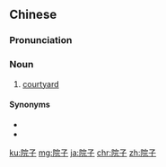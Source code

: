 ==Chinese==
{{zh-forms}}

===Pronunciation===
{{zh-pron
|m=yuànzi
|c=jyun6-2 zi2
|cat=n
}}

===Noun===
{{zh-noun}}

# {{label|zh|colloquial}} [[courtyard]]

====Synonyms====
* {{zh-l|庭院}}
* {{zh-l|中庭}}

{{zh-cat|Elementary}}

[[ku:院子]]
[[mg:院子]]
[[ja:院子]]
[[chr:院子]]
[[zh:院子]]